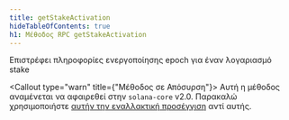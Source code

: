 ```yaml
---
title: getStakeActivation
hideTableOfContents: true
h1: Μέθοδος RPC getStakeActivation
---
```


Επιστρέφει πληροφορίες ενεργοποίησης epoch για έναν λογαριασμό stake

<Callout type="warn" title={"Μέθοδος σε Απόσυρση"}>
  Αυτή η μέθοδος αναμένεται να αφαιρεθεί στην `solana-core` v2.0. Παρακαλώ
  χρησιμοποιήστε [αυτήν την εναλλακτική
  προσέγγιση](https://github.com/solana-developers/solana-rpc-get-stake-activation)
  αντί αυτής.
</Callout>

